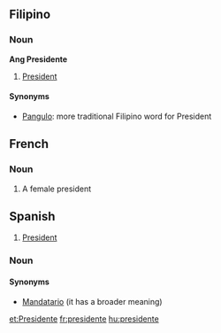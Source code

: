 ==Filipino==
===Noun===
'''Ang Presidente'''
#[[President]]
====Synonyms====
*[[Pangulo]]: more traditional Filipino word for President

==French==
===Noun===
#A female president

==Spanish==
#[[President]]
===Noun===
====Synonyms====
*[[Mandatario]] (it has a broader meaning)

[[et:Presidente]]
[[fr:presidente]]
[[hu:presidente]]